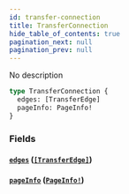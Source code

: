 ```yaml
---
id: transfer-connection
title: TransferConnection
hide_table_of_contents: true
pagination_next: null
pagination_prev: null
---
```



No description

```graphql
type TransferConnection {
  edges: [TransferEdge]
  pageInfo: PageInfo!
}
```


### Fields

#### [`edges`](#) ([`[TransferEdge]`](/docs/testnet/graphql/objects/transfer-edge))




#### [`pageInfo`](#) ([`PageInfo!`](/docs/testnet/graphql/objects/page-info))






